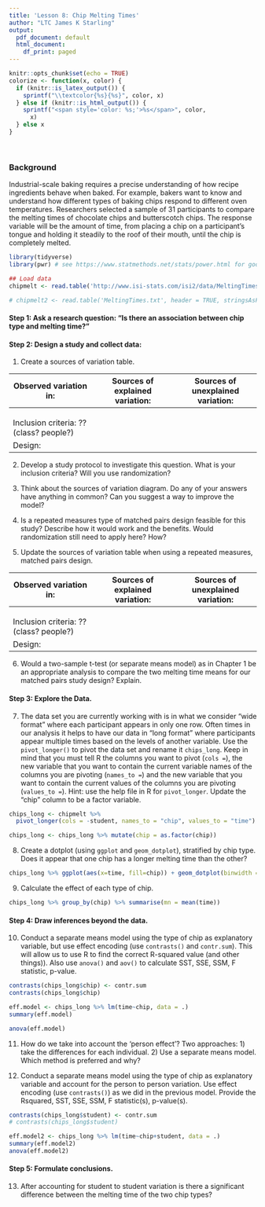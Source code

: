 ```yaml
---
title: 'Lesson 8: Chip Melting Times'
author: "LTC James K Starling"
output:
  pdf_document: default
  html_document:
    df_print: paged
---
```


```r
knitr::opts_chunk$set(echo = TRUE)
colorize <- function(x, color) {
  if (knitr::is_latex_output()) {
    sprintf("\\textcolor{%s}{%s}", color, x)
  } else if (knitr::is_html_output()) {
    sprintf("<span style='color: %s;'>%s</span>", color, 
      x)
  } else x
}

```
<br>

### Background
Industrial-scale baking requires a precise understanding of how recipe ingredients behave when baked. For example, bakers want to know and understand how different types of baking chips respond to different oven temperatures. Researchers selected a sample of 31 participants to compare the melting times of chocolate chips and butterscotch chips. The response variable will be the amount of time, from placing a chip on a participant's tongue and holding it steadily to the roof of their mouth, until the chip is completely melted. 

```r
library(tidyverse)
library(pwr) # see https://www.statmethods.net/stats/power.html for good tutorial.

## Load data
chipmelt <- read.table('http://www.isi-stats.com/isi2/data/MeltingTimesUnstacked.txt', header = TRUE, stringsAsFactors = TRUE)

# chipmelt2 <- read.table('MeltingTimes.txt', header = TRUE, stringsAsFactors = TRUE)

```

#### Step 1: Ask a research question: "Is there an association between chip type and melting time?"

#### Step 2: Design a study and collect data: 

(1) Create a sources of variation table. 

| Observed variation in: | Sources of explained variation: | Sources of unexplained variation: |
|--|--|--|
|  |   |  |
| | |  |
| | |  |
| Inclusion criteria: ?? (class? people?) | |  |
| Design:  | |  |


(2) Develop a study protocol to investigate this question. What is your inclusion criteria? Will you use randomization? 

\vspace{0.5in}


(3) Think about the sources of variation diagram.  Do any of your answers have anything in common? Can you suggest a way to improve the model? 


\vspace{0.5in}


(4) Is a repeated measures type of matched pairs design feasible for this study? Describe how it would work and the benefits. Would randomization still need to apply here? How?


\vspace{0.5in}



(5) Update the sources of variation table when using a repeated measures, matched pairs design. 

| Observed variation in: | Sources of explained variation: | Sources of unexplained variation: |
|--|--|--|
|  |   |  |
| | |  |
| | |  |
| Inclusion criteria: ?? (class? people?) | |  |
| Design:  | |  |

(6) Would a two-sample t-test (or separate means model) as in Chapter 1 be an appropriate analysis to compare the two melting time means for our matched pairs study design? Explain.

\vspace{0.5in}


#### Step 3: Explore the Data. 

(7) The data set you are currently working with is in what we consider "wide format" where each participant appears in only one row.  Often times in our analysis it helps to have our data in "long format" where participants appear multiple times based on the levels of another variable.  Use the `pivot_longer()` to pivot the data set and rename it `chips_long`.  Keep in mind that you must tell R the columns you want to pivot (`cols = `), the new variable that you want to contain the current variable names of the columns you are pivoting (`names_to = `) and the new variable that you want to contain the current values of the columns you are pivoting (`values_to = `). Hint: use the help file in R for `pivot_longer`.  Update the "chip" column to be a factor variable.

\vspace{0.5in}

```r
chips_long <- chipmelt %>% 
  pivot_longer(cols = -student, names_to = "chip", values_to = "time")
```

```r
chips_long <- chips_long %>% mutate(chip = as.factor(chip))
```

(8) Create a dotplot (using `ggplot` and `geom_dotplot`), stratified by chip type. Does it appear that one chip has a longer melting time than the other? 

```r
chips_long %>% ggplot(aes(x=time, fill=chip)) + geom_dotplot(binwidth = 10) + facet_wrap(~chip)
```

\vspace{0.5in}

(9) Calculate the effect of each type of chip. 
```r
chips_long %>% group_by(chip) %>% summarise(mn = mean(time))

```


#### Step 4: Draw inferences beyond the data.

(10) Conduct a separate means model using the type of chip as explanatory variable, but use effect encoding (use `contrasts()` and `contr.sum`). This will allow us to use R to find the correct R-squared value (and other things)). Also use `anova()` and `aov()` to calculate SST, SSE, SSM, F statistic, p-value. 

```r
contrasts(chips_long$chip) <- contr.sum
contrasts(chips_long$chip)

eff.model <- chips_long %>% lm(time~chip, data = .)
summary(eff.model)
```

```r
anova(eff.model)
```

\vspace{0.5in}


(11) How do we take into account the 'person effect'? Two approaches: 1) take the differences for each individual. 2) Use a separate means model. Which method is preferred and why?

\vspace{0.5in}


(12) Conduct a separate means model using the type of chip as explanatory variable and account for the person to person variation. Use effect encoding (use `contrasts()`) as we did in the previous model. Provide the Rsquared, SST, SSE, SSM, F statistic(s), p-value(s). 


```r
contrasts(chips_long$student) <- contr.sum
# contrasts(chips_long$student)

eff.model2 <- chips_long %>% lm(time~chip+student, data = .)
summary(eff.model2)
anova(eff.model2)
```

\vspace{0.5in}


#### Step 5: Formulate conclusions. 

(13) After accounting for student to student variation is there a significant difference between the melting time of the two chip types? 

\vspace{0.5in}



















